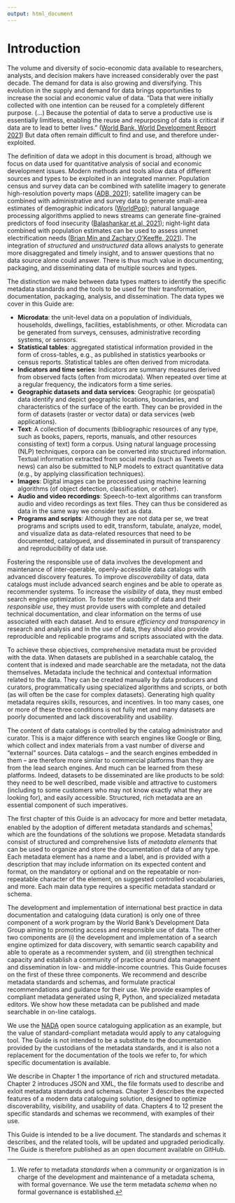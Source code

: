 ---
output: html_document
---

# Introduction {-}

The volume and diversity of socio-economic data available to researchers, analysts, and decision makers have increased considerably over the past decade. The demand for data is also growing and diversifying. This evolution in the supply and demand for data brings opportunities to increase the social and economic value of data. "Data that were initially collected with one intention can be reused for a completely different purpose. (…) Because the potential of data to serve a productive use is essentially limitless, enabling the reuse and repurposing of data is critical if data are to lead to better lives.” ([World Bank, World Development Report 2021](https://www.worldbank.org/en/publication/wdr2021)) But data often remain difficult to find and use, and therefore under-exploited. 

The definition of data we adopt in this document is broad, although we focus on data used for quantitative analysis of social and economic development issues. Modern methods and tools allow data of different sources and types to be exploited in an integrated manner. Population census and survey data can be combined with satellite imagery to generate high-resolution poverty maps ([ADB, 2021](https://www.adb.org/sites/default/files/publication/695616/mapping-poverty-satellite-imagery-thailand.pdf)); satellite imagery can be combined with administrative and survey data to generate small-area estimates of demographic indicators ([WorldPop](https://www.worldpop.org/)); natural language processing algorithms applied to news streams can generate fine-grained predictors of food insecurity ([Balashankar et al, 2021](https://arxiv.org/pdf/2111.15602.pdf)); night-light data combined with population estimates can be used to assess unmet electrification needs ([Brian Min and Zachary O'Keeffe, 2021](http://www-personal.umich.edu/~brianmin/HREA/index.html)). The integration of *structured* and *unstructured* data allows analysts to generate more disaggregated and timely insight, and to answer questions that no data source alone could answer. There is thus much value in documenting, packaging, and disseminating data of multiple sources and types.

The distinction we make between data types matters to identify the specific metadata standards and the tools to be used for their transformation, documentation, packaging, analysis, and dissemination. The data types we cover in this Guide are: 

- **Microdata**: the unit-level data on a population of individuals, households, dwellings, facilities, establishments, or other. Microdata can be generated from surveys, censuses, administrative recording systems, or sensors.
- **Statistical tables**: aggregated statistical information provided in the form of cross-tables, e.g., as published in statistics yearbooks or census reports. Statistical tables are often derived from microdata.
- **Indicators and time series**: Indicators are summary measures derived from observed facts (often from microdata). When repeated over time at a regular frequency, the indicators form a time series. 
- **Geographic datasets and data services**: Geographic (or geospatial) data identify and depict geographic locations, boundaries, and characteristics of the surface of the earth. They can be provided in the form of datasets (raster or vector data) or data services (web applications).
- **Text**: A collection of documents (bibliographic resources of any type, such as books, papers, reports, manuals, and other resources consisting of text) form a corpus. Using natural language processing (NLP) techniques, corpora can be converted into structured information. Textual information extracted from social media (such as Tweets or news) can also be submitted to NLP models to extract quantitative data (e.g., by applying classification techniques). 
- **Images**: Digital images can be processed using machine learning algorithms (of object detection, classification, or other).  
- **Audio and video recordings**: Speech-to-text algorithms can transform audio and video recordings as text files. They can thus be considered as data in the same way we consider text as data. 
- **Programs and scripts**: Although they are not data per se, we treat programs and scripts used to edit, transform, tabulate, analyze, model, and visualize data as data-related resources that need to be documented, catalogued, and disseminated in pursuit of transparency and reproducibility of data use.

Fostering the responsible use of data involves the development and maintenance of inter-operable, openly-accessible data catalogs with advanced discovery features. To improve *discoverability* of data, data catalogs must include advanced search engines and be able to operate as recommender systems. To increase the *visibility* of data, they must embed search engine optimization. To foster the *usability* of data and their *responsible use*, they must provide users with complete and detailed technical documentation, and clear information on the terms of use associated with each dataset. And to ensure *efficiency and transparency* in research and analysis and in the use of data, they should also provide reproducible and replicable programs and scripts associated with the data.

To achieve these objectives, comprehensive metadata must be provided with the data. When datasets are published in a searchable catalog, the content that is indexed and made searchable are the metadata, not the data themselves. Metadata include the technical and contextual information related to the data. They can be created manually by data producers and curators, programmatically using specialized algorithms and scripts, or both (as will often be the case for complex datasets). Generating high quality metadata requires skills, resources, and incentives. In too many cases, one or more of these three conditions is not fully met and many datasets are poorly documented and lack discoverability and usability. 

The content of data catalogs is controlled by the catalog administrator and curator. This is a major difference with search engines like Google or Bing, which collect and index materials from a vast number of diverse and "external" sources. Data catalogs -- and the search engines embedded in them -- are therefore more similar to commercial platforms than they are from the lead search engines. And much can be learned from these platforms. Indeed, datasets to be disseminated are like products to be sold: they need to be well described, made visible and attractive to customers (including to some customers who may not know exactly what they are looking for), and easily accessible. Structured, rich metadata are an essential component of such imperatives.

The first chapter of this Guide is an advocacy for more and better metadata, enabled by the adoption of different metadata standards and schemas[^1] which are the foundations of the solutions we propose. Metadata standards consist of structured and comprehensive lists of *metadata elements* that can be used to organize and store the documentation of data of any type. Each metadata element has a name and a label, and is provided with a description that may include information on its expected content and format, on the mandatory or optional and on the repeatable or non-repeatable character of the element, on suggested controlled vocabularies, and more. Each main data type requires a specific metadata standard or schema.

The development and implementation of international best practice in data documentation and cataloguing (data curation) is only one of three component of a work program by the World Bank's Development Data Group aiming to promoting access and responsible use of data. The other two components are (i) the development and implementation of a search engine optimized for data discovery, with semantic search capability and able to operate as a recommender system, and (ii) strengthen technical capacity and establish a community of practice around data management and dissemination in low- and middle-income countries. This Guide focuses on the first of these three components. We recommend and describe metadata standards and schemas, and formulate practical recommendations and guidance for their use. We provide examples of compliant metadata generated using R, Python, and specialized metadata editors. We show how these metadata can be published and made searchable in on-line catalogs. 

We use the [NADA](http://nada.ihsn.org/) open source cataloguing application as an example, but the value of standard-compliant metadata would apply to any cataloguing tool. The Guide is not intended to be a substitute to the documentation provided by the custodians of the metadata standards, and it is also not a replacement for the documentation of the tools we refer to, for which specific documentation is available. 

We describe in Chapter 1 the importance of rich and structured metadata. Chapter 2 introduces JSON and XML, the file formats used to describe and exloit metadata standards and schemas. Chapter 3 describes the expected features of a modern data cataloguing solution, designed to optimize discoverability, visibility, and usability of data. Chapters 4 to 12 present the specific standards and schemas we recommend, with examples of their use.

This Guide is intended to be a live document. The standards and schemas it describes, and the related tools, will be updated and upgraded periodically. The Guide is therefore published as an open document available on GitHub.  


[^1]: We refer to metadata *standards* when a community or organization is in charge of the development and maintenance of a metadata schema, with formal governance. We use the term metadata *schema* when no formal governance is established.  
